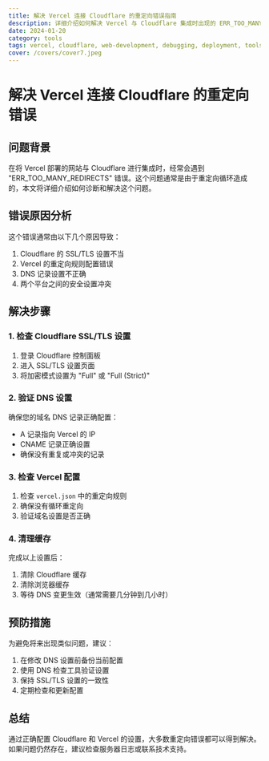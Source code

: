```yaml
---
title: 解决 Vercel 连接 Cloudflare 的重定向错误指南
description: 详细介绍如何解决 Vercel 与 Cloudflare 集成时出现的 ERR_TOO_MANY_REDIRECTS 错误，包括问题分析和解决步骤
date: 2024-01-20
category: tools
tags: vercel, cloudflare, web-development, debugging, deployment, tools
cover: /covers/cover7.jpeg
---
```


# 解决 Vercel 连接 Cloudflare 的重定向错误

## 问题背景

在将 Vercel 部署的网站与 Cloudflare 进行集成时，经常会遇到 "ERR_TOO_MANY_REDIRECTS" 错误。这个问题通常是由于重定向循环造成的，本文将详细介绍如何诊断和解决这个问题。

## 错误原因分析

这个错误通常由以下几个原因导致：

1. Cloudflare 的 SSL/TLS 设置不当
2. Vercel 的重定向规则配置错误
3. DNS 记录设置不正确
4. 两个平台之间的安全设置冲突

## 解决步骤

### 1. 检查 Cloudflare SSL/TLS 设置

1. 登录 Cloudflare 控制面板
2. 进入 SSL/TLS 设置页面
3. 将加密模式设置为 "Full" 或 "Full (Strict)"

### 2. 验证 DNS 设置

确保您的域名 DNS 记录正确配置：
- A 记录指向 Vercel 的 IP
- CNAME 记录正确设置
- 确保没有重复或冲突的记录

### 3. 检查 Vercel 配置

1. 检查 `vercel.json` 中的重定向规则
2. 确保没有循环重定向
3. 验证域名设置是否正确

### 4. 清理缓存

完成以上设置后：
1. 清除 Cloudflare 缓存
2. 清除浏览器缓存
3. 等待 DNS 变更生效（通常需要几分钟到几小时）

## 预防措施

为避免将来出现类似问题，建议：

1. 在修改 DNS 设置前备份当前配置
2. 使用 DNS 检查工具验证设置
3. 保持 SSL/TLS 设置的一致性
4. 定期检查和更新配置

## 总结

通过正确配置 Cloudflare 和 Vercel 的设置，大多数重定向错误都可以得到解决。如果问题仍然存在，建议检查服务器日志或联系技术支持。 